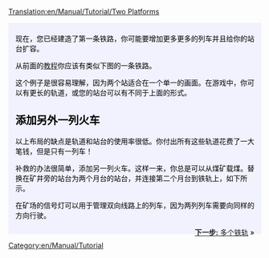 [[Translation:en/Manual/Tutorial/Two Platforms]]

{{en/Tabs|3|1
|zh/Manual/Tutorial/多个站台|1. 多个站台<!--
-->|zh/Manual/Tutorial/多个铁轨|2. 多个铁轨|zh/Manual/Tutorial/简单路网|3.简单路网}}
<div style="padding:.5em 1em 1em 1em; border-top:none; background-color:#f1f2fe; color:#000;">
{{zh/Manual/Tutorial/教程}}
现在，您已经建造了第一条铁路，你可能要增加更多更多的列车并且给你的站台扩容。

从前面的[[zh/Manual/Tutorial/教程|教程]]你应该有类似下图的一条铁路。
{{en/Phototable|[[File:en/Manual/Tutorial/Singletrain.png|400px]]|两个站台和火车|none}}

这个例子是很容易理解，因为两个站适合在一个单一的画面。在游戏中，你可以有更长的轨道，或您的站台可以有不同于上面的形式。

== 添加另外一列火车 ==
以上布局的缺点是轨道和站台的使用率很低。你付出所有这些轨道花费了一大笔钱，但是只有一列车！

补救的办法很简单，添加另一列火车。这样一来，你总是可以从煤矿载煤。替换在矿井旁的站台为两个月台的站台，并连接第二个月台到铁轨上，如下所示。
{{en/Phototable|[[File:en/Manual/Tutorial/TwotrainsOnetrack.png|400px]]|使用两个月台的煤矿|none}}

在矿场的信号灯可以用于管理双向线路上的列车，因为两列列车需要向同样的方向行驶。

<span style="float: right">[[zh/Manual/Tutorial/多个铁轨|'''下一步:''' 多个铁轨]] &raquo;</span>
</div>
[[Category:en/Manual/Tutorial]]